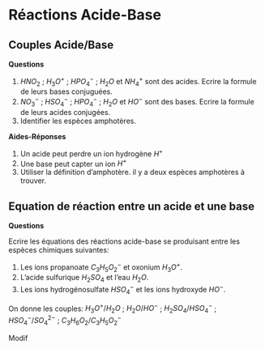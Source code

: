 # Réactions Acide-Base


## Couples Acide/Base

:::: {.blackbox data-latex=""}
::: {.center data-latex=""}
**Questions**
:::
1. $HNO_2$ ; $H_3O^+$ ; $HPO_4^{-}$ ; $H_2O$ et $NH_4^+$ sont des acides. Ecrire la formule de leurs bases conjuguées.
2. $NO_3^-$ ; $HSO_4^-$ ; $HPO_4^{-}$ ; $H_2O$ et $HO^-$ sont des bases. Ecrire la formule de leurs acides conjugées.
3. Identifier les espèces amphotères.
:::

**Aides-Réponses**

1. Un acide peut perdre un ion hydrogène $H^+$
2. Une base peut capter un ion $H^+$ 
3. Utiliser la définition d'amphotère. il y a deux espèces amphotères à trouver.

## Equation de réaction entre un acide et une base

:::: {.blackbox data-latex=""}
::: {.center data-latex=""}
**Questions**
:::

Ecrire les équations des réactions acide-base se produisant entre les espèces chimiques suivantes:

1. Les ions propanoate $C_3H_5O_2^-$ et oxonium $H_3O^+$.
2. L'acide sulfurique $H_2SO_4$ et l'eau $H_2O$.
3. Les ions hydrogénosulfate $HSO_4^-$ et les ions hydroxyde $HO^-$.

On donne les couples: $H_3O^+ / H_2O$ ; $H_2O/HO^-$ ; $H_2SO_4/HSO_4^-$ ; $HSO_4^-/SO_4^{2-}$ ; $C_3H_6O_2/C_3H_5O_2^-$
:::


Modif

